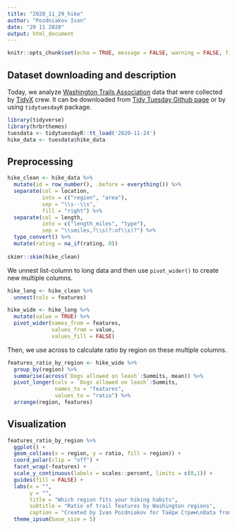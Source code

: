 ```yaml
---
title: "2020_11_29_hike"
author: "Pozdniakov Ivan"
date: "29 11 2020"
output: html_document
---
```


```r
knitr::opts_chunk$set(echo = TRUE, message = FALSE, warning = FALSE, fig.height = 12)
```

## Dataset downloading and description

Today, we analyze [Washington Trails Association](https://www.wta.org/go-outside/hikes?b_start:int=1) data that were collected by [TidyX](https://bit.ly/TidyX_Ep35) crew. It can be downloaded from [Tidy Tuesday Github page](https://github.com/rfordatascience/tidytuesday/blob/master/data/2020/2020-11-24/readme.md) or by using `tidytuesdayR` package.

```r
library(tidyverse)
library(hrbrthemes)
tuesdata <- tidytuesdayR::tt_load('2020-11-24')
hike_data <- tuesdata$hike_data
```

## Preprocessing

```r
hike_clean <- hike_data %>%
  mutate(id = row_number(), .before = everything()) %>%
  separate(col = location, 
           into = c("region", "area"),
           sep = "\\s--\\s",
           fill = "right") %>%
  separate(col = length,
           into = c("length_miles", "type"),
           sep = "\\smiles,?\\s(?:of\\s)?") %>% 
  type_convert() %>%
  mutate(rating = na_if(rating, 0))
  
skimr::skim(hike_clean)  
```

We unnest list-column to long data and then use `pivot_wider()` to create new multiple columns.

```r
hike_long <- hike_clean %>%
  unnest(cols = features) 

hike_wide <- hike_long %>%
  mutate(value = TRUE) %>%
  pivot_wider(names_from = features, 
              values_from = value,
              values_fill = FALSE)
```

Then, we use across to calculate ratio by region on these multiple columns.

```r
features_ratio_by_region <- hike_wide %>%
  group_by(region) %>%
  summarise(across(`Dogs allowed on leash`:Summits, mean)) %>%
  pivot_longer(cols = `Dogs allowed on leash`:Summits,
               names_to = "features",
               values_to = "ratio") %>%
  arrange(region, features)
```

## Visualization

```r
features_ratio_by_region %>%
  ggplot() +
  geom_col(aes(x = region, y = ratio, fill = region)) +
  coord_polar(clip = "off") +
  facet_wrap(~features) +
  scale_y_continuous(labels = scales::percent, limits = c(0,1)) +
  guides(fill = FALSE) +
  labs(x = "",
       y = "",
       title = "Which region fits your hiking habits",
       subtitle = "Ratio of trail features by Washington regions",
       caption = "Created by Ivan Pozdniakov for Тайди Стрим\nData from 2020-11-24 Tidy Tuesday: https://www.tidytuesday.com") +
  theme_ipsum(base_size = 5)
```

